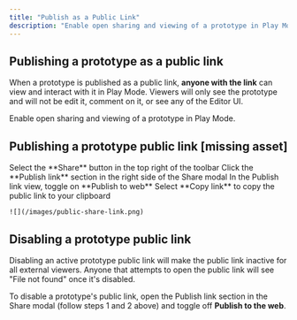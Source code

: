 ```yaml
---
title: "Publish as a Public Link"
description: "Enable open sharing and viewing of a prototype in Play Mode."
---
```


## Publishing a prototype as a public link

When a prototype is published as a public link, **anyone with the link** can view and interact with it in Play Mode. Viewers will only see the prototype and will not be edit it, comment on it, or see any of the Editor UI.&#x20;

Enable open sharing and viewing of a prototype in Play Mode.

## Publishing a prototype public link \[missing asset]

<Steps>
  <Step title="Step 1">
    Select the **Share** button in the top right of the toolbar
  </Step>

  <Step title="Step 2">
    Click the **Publish link** section in the right side of the Share modal
  </Step>

  <Step title="Step 3">
    In the Publish link view, toggle on **Publish to web**
  </Step>

  <Step title="Step 4">
    Select **Copy link** to copy the public link to your clipboard

    ![](/images/public-share-link.png)
  </Step>
</Steps>

## Disabling a prototype public link&#x20;

Disabling an active prototype public link will make the public link inactive for all external viewers. Anyone that attempts to open the public link will see "File not found" once it's disabled.

To disable a prototype's public link, open the Publish link section in the Share modal (follow steps 1 and 2 above) and toggle off **Publish to the web**.